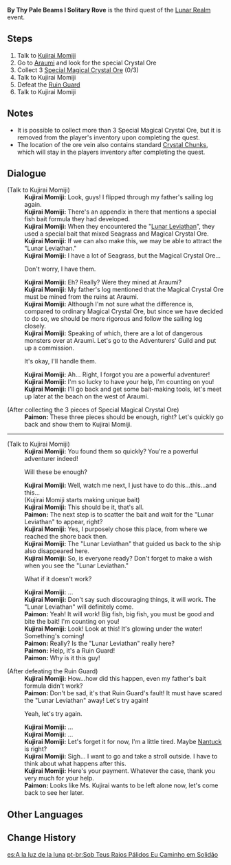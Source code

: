{{Quest Infobox
|id            = 72662
|image         = Event Quest By Thy Pale Beams I Solitary Rove.png
|type          = World
|region        = Inazuma
|area          = Narukami Island
|summary       = 
|event_name    = Lunar Realm
|prev          = To Thee My Tender Grief Confide
|next          = Over the Moon
|startLocation = [[Narukami Island]], [[Inazuma]]
|characters    = Kujirai Momiji; Paimon; Traveler
|primogems     = 60
|mora          = 30,000
|other         = {{Card|Hero's Wit|3}}
}}
'''By Thy Pale Beams I Solitary Rove''' is the third quest of the [[Lunar Realm]] event.

==Steps==
# Talk to [[Kujirai Momiji]]
# Go to [[Araumi]] and look for the special {{sic|Magic}} Crystal Ore
# Collect 3 [[Special Magical Crystal Ore]] (0/3)
# Talk to Kujirai Momiji
# Defeat the [[Ruin Guard]]
# Talk to Kujirai Momiji

==Notes==
* It is possible to collect more than 3 Special Magical Crystal Ore, but it is removed from the player's inventory upon completing the quest.
* The location of the ore vein also contains standard [[Crystal Chunk]]s, which will stay in the players inventory after completing the quest.

==Dialogue==
{{Dialogue start}}
{{Quest Description|[[Kujirai Momiji]] seems to have found some useful resources. Rendezvous with her, pronto... }}
;(Talk to Kujirai Momiji)
:'''Kujirai Momiji:''' Look, guys! I flipped through my father's sailing log again.
:'''Kujirai Momiji:''' There's an appendix in there that mentions a special fish bait formula they had developed.
:'''Kujirai Momiji:''' When they encountered the "[[Lunar Leviathan]]", they used a special bait that mixed Seagrass and Magical Crystal Ore.
:'''Kujirai Momiji:''' If we can also make this, we may be able to attract the "Lunar Leviathan."
:'''Kujirai Momiji:''' I have a lot of Seagrass, but the Magical Crystal Ore...
:{{DIcon}} Don't worry, I have them.
:'''Kujirai Momiji:''' Eh? Really? Were they mined at Araumi?
:'''Kujirai Momiji:''' My father's log mentioned that the Magical Crystal Ore must be mined from the ruins at Araumi.
:'''Kujirai Momiji:''' Although I'm not sure what the difference is, compared to ordinary Magical Crystal Ore, but since we have decided to do so, we should be more rigorous and follow the sailing log closely.
:'''Kujirai Momiji:''' Speaking of which, there are a lot of dangerous monsters over at Araumi. Let's go to the Adventurers' Guild and put up a commission.
:{{DIcon}} It's okay, I'll handle them.
:'''Kujirai Momiji:''' Ah... Right, I forgot you are a powerful adventurer!
:'''Kujirai Momiji:''' I'm so lucky to have your help, I'm counting on you!
:'''Kujirai Momiji:''' I'll go back and get some bait-making tools, let's meet up later at the beach on the west of Araumi.

;(After collecting the 3 pieces of Special Magical Crystal Ore)
:'''Paimon:''' These three pieces should be enough, right? Let's quickly go back and show them to Kujirai Momiji.
----
{{Quest Description|update|Where there's a will, there's a way: Kujirai Momiji seems to have actually found some useful resources. Rendezvous with her, pronto...}}
;(Talk to Kujirai Momiji)
:'''Kujirai Momiji:''' You found them so quickly? You're a powerful adventurer indeed!
:{{DIcon}} Will these be enough?
:'''Kujirai Momiji:''' Well, watch me next, I just have to do this...this...and this...
:(Kujirai Momiji starts making unique bait)
:'''Kujirai Momiji:''' This should be it, that's all.
:'''Paimon:''' The next step is to scatter the bait and wait for the "Lunar Leviathan" to appear, right?
:'''Kujirai Momiji:''' Yes, I purposely chose this place, from where we reached the shore back then.
:'''Kujirai Momiji:''' The "Lunar Leviathan" that guided us back to the ship also disappeared here.
:'''Kujirai Momiji:''' So, is everyone ready? Don't forget to make a wish when you see the "Lunar Leviathan."
:{{DIcon}} What if it doesn't work?
:'''Kujirai Momiji:''' ...
:'''Kujirai Momiji:''' Don't say such discouraging things, it will work. The "Lunar Leviathan" will definitely come.
:'''Paimon:''' Yeah! It will work! Big fish, big fish, you must be good and bite the bait! I'm counting on you!
:'''Kujirai Momiji:''' Look! Look at this! It's glowing under the water! Something's coming!
:'''Paimon:''' Really? Is the "Lunar Leviathan" really here?
:'''Paimon:''' Help, it's a Ruin Guard!
:'''Paimon:''' Why is it this guy!

;(After defeating the Ruin Guard)
:'''Kujirai Momiji:''' How...how did this happen, even my father's bait formula didn't work?
:'''Paimon:''' Don't be sad, it's that Ruin Guard's fault! It must have scared the "Lunar Leviathan" away! Let's try again!
:{{DIcon}} Yeah, let's try again.
:'''Kujirai Momiji:''' ...
:'''Kujirai Momiji:''' ...
:'''Kujirai Momiji:''' Let's forget it for now, I'm a little tired. Maybe [[Nantuck]] is right?
:'''Kujirai Momiji:''' Sigh... I want to go and take a stroll outside. I have to think about what happens after this.
:'''Kujirai Momiji:''' Here's your payment. Whatever the case, thank you very much for your help.
:'''Paimon:''' Looks like Ms. Kujirai wants to be left alone now, let's come back to see her later.
{{Dialogue end}}

==Other Languages==
{{Other Languages
|en      = By Thy Pale Beams I Solitary Rove
|zhs     = 奈何明月
|zhs_rm  = Nàihé Míngyuè
|zht     = 奈何明月
|zht_rm  = Nàihé Míngyuè
|zh_tl   = 
|ja      = 明月よ、如何ともし難き
|ja_rm   = Meigetsu yo, Dou to Moshi Kataki
|ja_tl   = O Full Moon, What to Do with Troubles
|ko      = 야속한 그대 마음
|ko_rm   = 
|ko_tl   = 
|es      = A la luz de la luna
|es_tl   = By Moonlight
|fr      = Marche sous les rayons pâles
|fr_tl   = A Walk Under the Pale Beams
|ru      = Одиноко брожу при яркой луне
|ru_tl   = 
|th      = แสงจันทร์ชี้นำทาง
|th_rm   = 
|th_tl   = 
|vi      = Tiếc Thay Trăng Sáng
|vi_tl   = 
|de      = Bei deinen blassen Strahlen ziehe ich einsam umher
|de_tl   = By Your Pale Beams I Solitary Rove
|id      = Pucuk Dicinta Ulam Tiba
|id_tl   = "Getting something that was more than you expected"
|id_note = Indonesian proverb with no English equivalent. Literally means "Getting something that was more than you expected."
|pt      = Sob Teus Raios Pálidos Eu Caminho em Solidão
|pt_tl   = 
|ja_note = 明月 also means "harvest moon" which traditionally falls on the 15th day of the 8th lunar month.
}}

==Change History==
{{Change History|2.1}}

[[es:A la luz de la luna]]
[[pt-br:Sob Teus Raios Pálidos Eu Caminho em Solidão]]